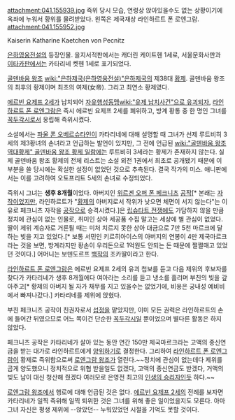 attachment:041.155939.jpg
즉위 당시 모습, 연령상 앉아있을수도 없는 상황이기에 옥좌에 누워서 황위를 물려받았다. 왼쪽은 제국재상 라인하르트 폰 로엔그람.
attachment:041.155952.jpg

Kaiserin Katharine Kaetchen von Pecnitz

[[은하영웅전설]]의 등장인물. 을지서적판에서는 캐더린 케이트헨 1세로, 서울문화사판과 [[이타카]]판에서는 카타리네 켓헨 1세로 표기되었다.

[[골덴바움 왕조]] [[wiki:"은하제국(은하영웅전설)"은하제국]]의 제38대 [[황제]]. 골덴바움 왕조의 최후의 황제이며 최초의 여제(女帝). 그리고 최연소 황제였다.

[[에르빈 요제프 2세]]가 납치되어 [[자유행성동맹]][[wiki:"유제 납치사건"으로 유괴되자]], [[라인하르트 폰 로엔그람]]은 즉시 에르빈 요제프 2세를 폐위하고, 방계 황통 중 한 명인 그녀를 [[꼭두각시]]로서 옹립해 즉위시켰다.

소설에서는 [[파울 폰 오베르슈타인]]이 카타리네에 대해 설명할 때 그녀가 선제 루트비히 3세의 제3황녀의 손녀라고 언급하는 발언이 있지만, 그 전에 언급된 [[wiki:"골덴바움 왕조 역대황제" 골덴바움 왕조 황제 일람]]에는 루트비히 3세라는 황제가 존재하지 않는다. 실제 골덴바움 왕조 황제의 전체 리스트는 소설 외전 1권에서 최초로 공개됐기 때문에 이 부분을 쓸 당시에는 확실한 설정이 없었던 것으로 추측된다. 결국 작가의 미스. 애니판에서는 이를 고려하여 오토프리트 5세의 손녀로 수정되었다.

즉위시 그녀는 '''생후 8개월'''이었다. 아버지인 [[위르겐 오퍼 폰 페크니츠]] [[공작]][* 본래는 [[자작]]이었지만, 라인하르트가 "[[황제]]의 아버지로서 작위가 낮으면 체면이 서지 않는다"는 이유로 페크니츠 자작을 [[공작]]으로 승격시켰다.]은 [[립슈타트 전쟁]]에도 가담하지 않을 만큼 정치에 관심이 없는 인물로, 취미인 상아 세공품 수집 말고는 세상에 별 관심이 없었다. 딸이 제위 계승자로 거론될 때는 미처 치르지 못한 상아 대금으로 7만 5천 마르크에 달하는 빚을 지고 있었다.[* 보통 서민인 키르히아이스의 아버지의 연봉이 4만 제국마르크라는 것을 보면, 방계라지만 황손이 우리돈으로 1억원도 안되는 돈 때문에 쩔쩔매고 있었던 것이다.] 어머니는 보덴도르프 [[백작]]의 조카딸이라고 한다.

[[라인하르트 폰 로엔그람]]은 에르빈 요제프 2세의 유괴 첩보를 듣고 다음 제위의 후보자를 찾다가 카타리네가 생후 8개월에다 여아라는 소리를 듣고 냉소를 흘리며 부친의 빚을 갚아주고[* 황제의 아버지 될 자가 채무를 지고 있을수는 없었기에, 비용은 궁내성 예비비에서 빠져나갔다.] 카타리네를 제위에 앉혔다.

부친 페크니츠 공작이 친권자로서 [[섭정]]을 맡았지만, 이미 모든 권력은 라인하르트의 손에 들어간 뒤였으므로 어느 쪽이건 단순한 [[꼭두각시]]일 뿐이었으며 별다른 활동은 하지 않았다.

페크니츠 공작은 카타리네가 살아 있는 동안 연간 150만 제국마르크라는 고액의 종신연금을 받는 대가로 라인하르트에게 [[양위]]하기로 결정한다. 그리하여 [[라인하르트 폰 로엔그람]]이 황제로 즉위함으로써 [[로엔그람 왕조]]가 열린다.~~정치에 관심이 없는데다 제위를 곱게 양도했으니 정치적으로 위협 받을일도 없겠다, 고액의 종신연금도 받겠다, 거액의 빚도 남이 대신 청산해 줬겠다 여러모로 은영전 최고의 [[인생의 승리자]]인듯 하다.~~

[[로엔그람 왕조]]에서 행로에 대해 언급된 것은 없다. [[에르빈 요제프 2세]]의 전례를 보자면 카타리네가 일찍 즉위해 일찍 퇴위한 것은 그녀를 위해 좋은 일이었을지도 모른다. 아마 그녀 자신은 평생 제위에 --앉았던-- 누워있었던 시절을 기억도 못할 것이다.
